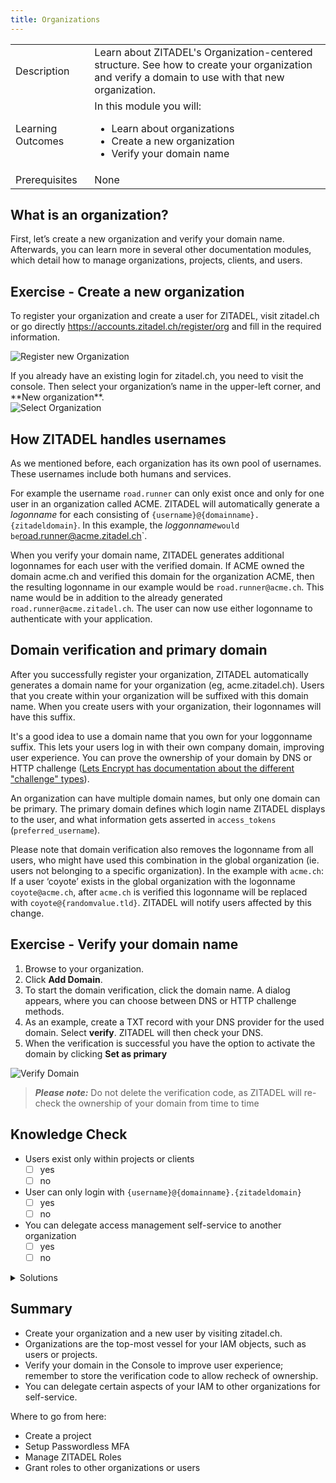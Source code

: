 ```yaml
---
title: Organizations
---
```



|                   |                                                                                                                                                 |
|-------------------|-------------------------------------------------------------------------------------------------------------------------------------------------|
| Description       | Learn about ZITADEL's Organization-centered structure. See how to create your organization and verify a domain to use with that new organization. |
| Learning Outcomes | In this module you will: <ul><li>Learn about organizations</li><li>Create a new organization</li><li>Verify your domain name </li></ul>         |
| Prerequisites     | None                                                                                                                                            |

## What is an organization?


<OrgDescription name="OrgDescription" />

First, let’s create a new organization and verify your domain name.
Afterwards, you can learn more in several other documentation modules, which detail how to manage organizations, projects, clients, and users.

## Exercise - Create a new organization

To register your organization and create a user for ZITADEL, visit zitadel.ch or go directly <https://accounts.zitadel.ch/register/org> and fill in the required information.

![Register new Organization](/img/console_org_register.png)

<Column>
<div>
  If you already have an existing login for zitadel.ch, you need to visit the console.
  Then select your organization’s name in the upper-left corner, and **New organization**.
</div>

<img src="/img/console_org_select.png" alt="Select Organization"/>
</Column>

## How ZITADEL handles usernames

As we mentioned before, each organization has its own pool of usernames.
These usernames include both humans and services.

For example the username `road.runner` can only exist once and only for one user in an organization called ACME.
ZITADEL will automatically generate a *logonname* for each  consisting of `{username}@{domainname}.{zitadeldomain}`.
In this example, the *loggonname*` would be `road.runner@acme.zitadel.ch`.

When you verify your domain name, ZITADEL generates additional logonnames for each user with the verified domain.
If ACME owned the domain acme.ch and verified this domain for the organization ACME, then the resulting logonname in our example would be `road.runner@acme.ch`.
This name would be in addition to the already generated `road.runner@acme.zitadel.ch`.
The user can now use either logonname to authenticate with your application.

## Domain verification and primary domain

After you successfully register your organization, ZITADEL automatically generates a domain name for your organization (eg, acme.zitadel.ch).
Users that you create within your organization will be suffixed with this domain name.
When you create users with your organization, their logonnames will have this suffix.

It's a good idea to use a domain name that you own for your loggonname suffix.
This lets your users log in with their own company domain, improving user experience.
You can prove the ownership of your domain by DNS or HTTP challenge ([Lets Encrypt has documentation about the different "challenge" types](https://letsencrypt.org/docs/challenge-types/)).

An organization can have multiple domain names, but only one domain can be primary.
The primary domain defines which login name ZITADEL displays to the user, and what information gets asserted in `access_tokens` (`preferred_username`).

Please note that domain verification also removes the logonname from all users, who might have used this combination in the global organization (ie. users not belonging to a specific organization).
In the example with `acme.ch`: If a user ‘coyote’ exists in the global organization with the logonname `coyote@acme.ch`, after `acme.ch` is verified this logonname will be replaced with `coyote@{randomvalue.tld}`.
ZITADEL will notify users affected by this change.

## Exercise - Verify your domain name

1. Browse to your organization.
2. Click **Add Domain**.
3. To start the domain verification, click the domain name. A dialog appears, where you can choose between DNS or HTTP challenge methods.
4. As an example, create a TXT record with your DNS provider for the used domain. Select **verify**.
   ZITADEL will then check your DNS.
5. When the verification is successful you have the option to activate the domain by clicking **Set as primary**

![Verify Domain](/img/console_verify_domain.gif)

> **_Please note:_** Do not delete the verification code, as ZITADEL will re-check the ownership of your domain from time to time

## Knowledge Check

* Users exist only within projects or clients
    - [ ] yes
    - [ ] no
* User can only login with `{username}@{domainname}.{zitadeldomain}`
    - [ ] yes
    - [ ] no
* You can delegate access management self-service to another organization
    - [ ] yes
    - [ ] no

<details>
    <summary>
        Solutions
    </summary>

* Users exist only within projects or clients
    - [ ] yes
    - [x] no (users exist within organizations)
* User can only login with `{username}@{domainname}.{zitadeldomain}`
    - [ ] yes
    - [x] no (You can validate your own domain and login with `{loginname}@{yourdomain.tld}`)
* You can delegate access management self-service to another organization
    - [x] yes
    - [ ] no

</details>

## Summary

* Create your organization and a new user by visiting zitadel.ch.
* Organizations are the top-most vessel for your IAM objects, such as users or projects.
* Verify your domain in the Console to improve user experience; remember to store the verification code to allow recheck of ownership.
* You can delegate certain aspects of your IAM to other organizations for self-service.

Where to go from here:

* Create a project
* Setup Passwordless MFA
* Manage ZITADEL Roles
* Grant roles to other organizations or users
